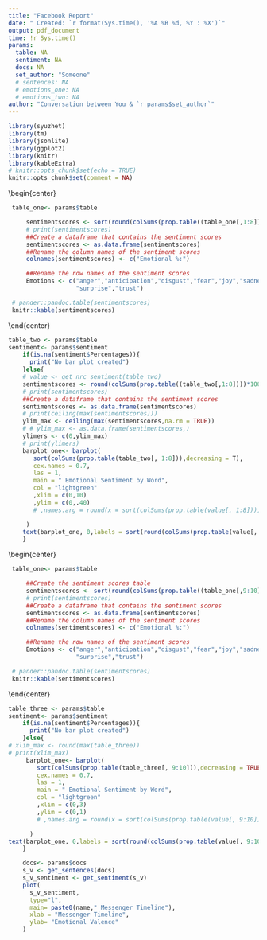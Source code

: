 ```yaml
---
title: "Facebook Report"
date: " Created: `r format(Sys.time(), '%A %B %d, %Y : %X')`"
output: pdf_document
time: !r Sys.time()
params:
  table: NA
  sentiment: NA
  docs: NA
  set_author: "Someone"
  # sentences: NA
  # emotions_one: NA
  # emotions_two: NA
author: "Conversation between You & `r params$set_author`"
---
```


```r
library(syuzhet)
library(tm)
library(jsonlite)
library(ggplot2)
library(knitr)
library(kableExtra)
# knitr::opts_chunk$set(echo = TRUE)
knitr::opts_chunk$set(comment = NA)
```

\begin{center}
Facebook Analysis Report
\end{center}
\begin{center}
```r
 table_one<- params$table

     sentimentscores <- sort(round(colSums(prop.table((table_one[,1:8])))*100,digits = 2),decreasing = TRUE)
     # print(sentimentscores)
     ##Create a dataframe that contains the sentiment scores
     sentimentscores <- as.data.frame(sentimentscores)
     ##Rename the column names of the sentiment scores
     colnames(sentimentscores) <- c("Emotional %:")

     ##Rename the row names of the sentiment scores
     Emotions <- c("anger","anticipation","disgust","fear","joy","sadness",
                   "surprise","trust")

 # pander::pandoc.table(sentimentscores)
 knitr::kable(sentimentscores)

```

\end{center}

```r
table_two <- params$table
sentiment<- params$sentiment
    if(is.na(sentiment$Percentages)){
      print("No bar plot created")
    }else{
    # value <- get_nrc_sentiment(table_two)
    sentimentscores <- round(colSums(prop.table((table_two[,1:8])))*100,digits = 2)
    # print(sentimentscores)
    ##Create a dataframe that contains the sentiment scores
    sentimentscores <- as.data.frame(sentimentscores)
    # print(ceiling(max(sentimentscores)))
    ylim_max <- ceiling(max(sentimentscores,na.rm = TRUE))
    # # ylim_max <- as.data.frame(sentimentscores,)
    ylimers <- c(0,ylim_max)
    # print(ylimers)
    barplot_one<- barplot(
       sort(colSums(prop.table(table_two[, 1:8])),decreasing = T),
       cex.names = 0.7,
       las = 1,
       main = " Emotional Sentiment by Word",
       col = "lightgreen"
       ,xlim = c(0,10)
       ,ylim = c(0,.40)
       # ,names.arg = round(x = sort(colSums(prop.table(value[, 1:8]))),digits = 2)

     )
    text(barplot_one, 0,labels = sort(round(colSums(prop.table(value[, 1:8])),digits = 2),decreasing = T),cex=1,pos=3)
    }

```

\newpage

\begin{center}
```r
 table_one<- params$table

     ##Create the sentiment scores table
     sentimentscores <- sort(round(colSums(prop.table((table_one[,9:10])))*100,digits = 2),decreasing = TRUE)
     # print(sentimentscores)
     ##Create a dataframe that contains the sentiment scores
     sentimentscores <- as.data.frame(sentimentscores)
     ##Rename the column names of the sentiment scores
     colnames(sentimentscores) <- c("Emotional %:")

     ##Rename the row names of the sentiment scores
     Emotions <- c("anger","anticipation","disgust","fear","joy","sadness",
                   "surprise","trust")

 # pander::pandoc.table(sentimentscores)
 knitr::kable(sentimentscores)
```
\end{center}


```r
table_three <- params$table
sentiment<- params$sentiment
    if(is.na(sentiment$Percentages)){
      print("No bar plot created")
    }else{
# xlim_max <- round(max(table_three))
# print(xlim_max)
     barplot_one<- barplot(
        sort(colSums(prop.table(table_three[, 9:10])),decreasing = TRUE),
        cex.names = 0.7,
        las = 1,
        main = " Emotional Sentiment by Word",
        col = "lightgreen"
        ,xlim = c(0,3)
        ,ylim = c(0,1)
        # ,names.arg = round(x = sort(colSums(prop.table(value[, 9:10]))),digits = 2)

      )
text(barplot_one, 0,labels = sort(round(colSums(prop.table(value[, 9:10])),digits = 2),decreasing = TRUE),cex=1,pos=3)
    }
```


```r
    docs<- params$docs
    s_v <- get_sentences(docs)
    s_v_sentiment <- get_sentiment(s_v)
    plot(
      s_v_sentiment,
      type="l",
      main= paste0(name," Messenger Timeline"),
      xlab = "Messenger Timeline",
      ylab= "Emotional Valence"
    )
```


